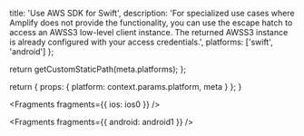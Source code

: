 
  title: 'Use AWS SDK for Swift',
  description:
    'For specialized use cases where Amplify does not provide the functionality, you can use the escape hatch to access an AWSS3 low-level client instance. The returned AWSS3 instance is already configured with your access credentials.',
  platforms: ['swift', 'android']
};

  return getCustomStaticPath(meta.platforms);
};

  return {
    props: {
      platform: context.params.platform,
      meta
    }
  };
}


<Fragments fragments={{ ios: ios0 }} />


<Fragments fragments={{ android: android1 }} />
